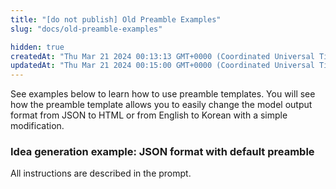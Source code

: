 ```yaml
---
title: "[do not publish] Old Preamble Examples"
slug: "docs/old-preamble-examples"

hidden: true
createdAt: "Thu Mar 21 2024 00:13:13 GMT+0000 (Coordinated Universal Time)"
updatedAt: "Thu Mar 21 2024 00:15:00 GMT+0000 (Coordinated Universal Time)"
---
```

See examples below to learn how to use preamble templates. You will see how the preamble template allows you to easily change the model output format from JSON to HTML or from English to Korean with a simple modification.

### Idea generation example: JSON format with default preamble

All instructions are described in the prompt.
